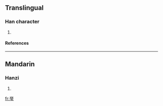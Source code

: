 ==Translingual==
===Han character===
{{Han char|rn=96|rad=玉|as=08|sn=13|four=|canj=一一一土戈 (MMMGI)}}
# {{defn|Han|sort=玉08}}
====References====
{{Han ref|kx=0734.250|dkj=21064|dj=1146.260|hdz=21124.110|uh=7427|ud=29735}}

----
==Mandarin==
===Hanzi===
{{cmn-hanzi|pin=[[è]] (e4)|wg=o<sup>4</sup>}}
# {{defn|Mandarin}}

[[fr:琧]]